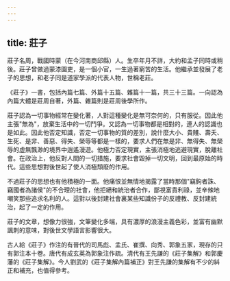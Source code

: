 ```yaml
---
---
---
```

title: 莊子
---



莊子名周，戰國時蒙（在今河南商邱縣）人。生卒年月不詳，大約和孟子同時或稍後。莊子曾做過蒙漆園吏，是一個小官，一生過著窮苦的生活。他繼承並發展了老子的思想，和老子同是道家學派的代表人物，世稱老莊。

《莊子》一書，包括內篇七篇、外篇十五篇、雜篇十一篇，共三十三篇。一向認為內篇大體是莊周自著，外篇、雜篇則是莊周後學所作。

莊子認為一切事物經常在變化著，人對這種變化是無可奈何的，只有服從。因此他主張"無為"，放棄生活中的一切鬥爭。又認為一切事物都是相對的，連人的認識也是如此。因此他否定知識，否定一切事物的質的差別，說什麼大小、貴賤、壽夭、生死、是非、善惡、得失、榮辱等都是一樣的，要求人們在無是非、無得失、無榮辱的虛無飄渺的境界中逍遙漫遊。他極力否定現實，主張消極地逃避現實，脫離社會。在政治上，他反對人間的一切措施，要求社會毀掉一切文明，回到最原始的時代。這些思想對後世起了使人消極頹廢的作用。

不過莊子的思想也有他積極的一面。他痛恨並無情地揭露了當時那個"竊鉤者誅、竊國者為諸侯"的不合理的社會，他拒絕和統治者合作，鄙視富貴利祿，並辛辣地嘲笑那些追求名利的人。這對以後封建社會裏某些知識份子的反禮教、反封建統治，起了一定的作用。

莊子的文章，想像力很強，文筆變化多端，具有濃厚的浪漫主義色彩，並富有幽默諷刺的意味，對後世文學語言影響很大。

古人給《莊子》作注的有晉代的司馬彪、孟氏、崔撰、向秀、郭象五家，現存的只有郭注本十卷。唐代有成玄英為郭象注作疏。清代有王先謙的《莊子集解》和郭慶藩的《莊子集解》。今人劉武的《莊子集解內篇補正》對王先謙的集解有不少的糾正和補充，也值得參考。